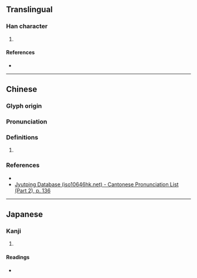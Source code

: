 {{character info/new}}
==Translingual==

===Han character===
{{Han char|rn=82|rad=毛|as=08|sn=12|four=|canj=HUPFD|ids=⿺毛匊}}

# {{defn|Han|sort=毛08}}

====References====
* {{Han ref|kx=0594.120|dkj=16865|dj=0986.120|hdz=32000.080|uh=6BF1|ud=27633}}

----

==Chinese==
{{zh-forms}}

===Glyph origin===
{{Han etym}}

===Pronunciation===
{{zh-pron
|m=jú
|c=guk1
|mc=y
|oc=y
|cat=
}}

===Definitions===
{{zh-hanzi}}

# {{rfdef|zh}}

===References===
* {{R:twedu|C05994}}
* [http://www.iso10646hk.net/jp/document/download.jsp Jyutping Database (iso10646hk.net) - Cantonese Pronunciation List (Part 2), p. 136]

----

==Japanese==

===Kanji===
{{ja-kanji|grade=|rs=毛08}}

# {{defn|lang=ja|sort=毛08}}

====Readings====
* {{ja-readings|on=[[きく]] (kiku), [[ごく]] (goku)|kun=[[けまり]] (kemari)}}